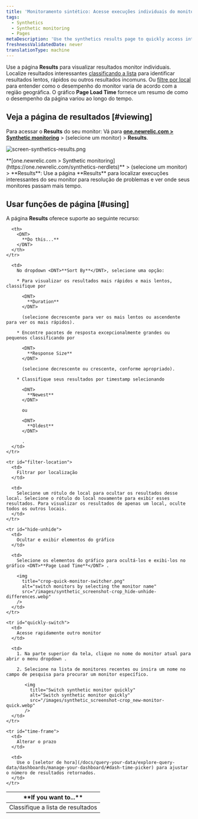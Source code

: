 ```yaml
---
title: 'Monitoramento sintético: Acesse execuções individuais do monitor'
tags:
  - Synthetics
  - Synthetic monitoring
  - Pages
metaDescription: 'Use the synthetics results page to quickly access interesting monitor results, and to sort your results by location and performance.'
freshnessValidatedDate: never
translationType: machine
---
```


Use a página <DNT>**Results**</DNT> para visualizar resultados monitor individuais. Localize resultados interessantes [classificando a lista](#sort-list) para identificar resultados lentos, rápidos ou outros resultados incomuns. Ou [filtre por local](#filter-location) para entender como o desempenho do monitor varia de acordo com a região geográfica. O gráfico <DNT>**Page Load Time**</DNT> fornece um resumo de como o desempenho da página variou ao longo do tempo.

## Veja a página de resultados [#viewing]

Para acessar o <DNT>**Results**</DNT> do seu monitor: Vá para <DNT>**[one.newrelic.com > Synthetic monitoring](https://one.newrelic.com/synthetics-nerdlets)**</DNT> > (selecione um monitor) > <DNT>**Results**</DNT>.

<img
  title="screen-synthetics-results.png"
  alt="screen-synthetics-results.png"
  src="/images/synthetic_screenshot-full_results-page.webp"
/>

<figcaption>
  <DNT>**[one.newrelic.com > Synthetic monitoring](https://one.newrelic.com/synthetics-nerdlets)**</DNT> > (selecione um monitor) > <DNT>**Results**</DNT>: Use a página <DNT>**Results**</DNT> para localizar execuções interessantes do seu monitor para resolução de problemas e ver onde seus monitores passam mais tempo.
</figcaption>

## Usar funções de página [#using]

A página <DNT>**Results**</DNT> oferece suporte ao seguinte recurso:

<table>
  <thead>
    <tr>
      <th width={200}>
        <DNT>
          **If you want to...**
        </DNT>
      </th>

      <th>
        <DNT>
          **Do this...**
        </DNT>
      </th>
    </tr>
  </thead>

  <tbody>
    <tr id="sort-list">
      <td>
        Classifique a lista de resultados
      </td>

      <td>
        No dropdown <DNT>**Sort By**</DNT>, selecione uma opção:

        * Para visualizar os resultados mais rápidos e mais lentos, classifique por

          <DNT>
            **Duration**
          </DNT>

          (selecione decrescente para ver os mais lentos ou ascendente para ver os mais rápidos).

        * Encontre pacotes de resposta excepcionalmente grandes ou pequenos classificando por

          <DNT>
            **Response Size**
          </DNT>

          (selecione decrescente ou crescente, conforme apropriado).

        * Classifique seus resultados por timestamp selecionando

          <DNT>
            **Newest**
          </DNT>

          ou

          <DNT>
            **Oldest**
          </DNT>

          .
      </td>
    </tr>

    <tr id="filter-location">
      <td>
        Filtrar por localização
      </td>

      <td>
        Selecione um rótulo de local para ocultar os resultados desse local. Selecione o rótulo do local novamente para exibir esses resultados. Para visualizar os resultados de apenas um local, oculte todos os outros locais.
      </td>
    </tr>

    <tr id="hide-unhide">
      <td>
        Ocultar e exibir elementos do gráfico
      </td>

      <td>
        Selecione os elementos do gráfico para ocultá-los e exibi-los no gráfico <DNT>**Page Load Time**</DNT> .

        <img
          title="crop-quick-monitor-switcher.png"
          alt="switch monitors by selecting the monitor name"
          src="/images/synthetic_screenshot-crop_hide-unhide-differences.webp"
        />
      </td>
    </tr>

    <tr id="quickly-switch">
      <td>
        Acesse rapidamente outro monitor
      </td>

      <td>
        1. Na parte superior da tela, clique no nome do monitor atual para abrir o menu dropdown .

        2. Selecione na lista de monitores recentes ou insira um nome no campo de pesquisa para procurar um monitor específico.

           <img
             title="Switch synthetic monitor quickly"
             alt="Switch synthetic monitor quickly"
             src="/images/synthetic_screenshot-crop_new-monitor-quick.webp"
           />
      </td>
    </tr>

    <tr id="time-frame">
      <td>
        Alterar o prazo
      </td>

      <td>
        Use o [seletor de hora](/docs/query-your-data/explore-query-data/dashboards/manage-your-dashboard/#dash-time-picker) para ajustar o número de resultados retornados.
      </td>
    </tr>
  </tbody>
</table>
